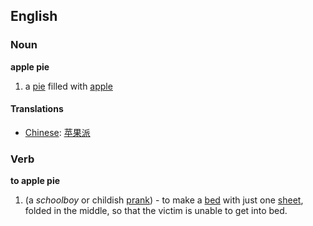 ==English==
===Noun===
'''apple pie'''
#a [[pie]] filled with [[apple]]

==== Translations ====
*[[Chinese]]: [[苹果派]]

===Verb===
'''to apple pie'''
#(a ''schoolboy'' or childish [[prank]]) - to make a [[bed]] with just one [[sheet]], folded in the middle, so that the victim is unable to get into bed.